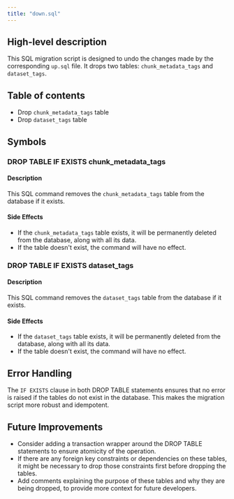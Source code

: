 ```yaml
---
title: "down.sql"
---
```


## High-level description
This SQL migration script is designed to undo the changes made by the corresponding `up.sql` file. It drops two tables: `chunk_metadata_tags` and `dataset_tags`.

## Table of contents
- Drop `chunk_metadata_tags` table
- Drop `dataset_tags` table

## Symbols

### DROP TABLE IF EXISTS chunk_metadata_tags
#### Description
This SQL command removes the `chunk_metadata_tags` table from the database if it exists.

#### Side Effects
- If the `chunk_metadata_tags` table exists, it will be permanently deleted from the database, along with all its data.
- If the table doesn't exist, the command will have no effect.

### DROP TABLE IF EXISTS dataset_tags
#### Description
This SQL command removes the `dataset_tags` table from the database if it exists.

#### Side Effects
- If the `dataset_tags` table exists, it will be permanently deleted from the database, along with all its data.
- If the table doesn't exist, the command will have no effect.

## Error Handling
The `IF EXISTS` clause in both DROP TABLE statements ensures that no error is raised if the tables do not exist in the database. This makes the migration script more robust and idempotent.

## Future Improvements
- Consider adding a transaction wrapper around the DROP TABLE statements to ensure atomicity of the operation.
- If there are any foreign key constraints or dependencies on these tables, it might be necessary to drop those constraints first before dropping the tables.
- Add comments explaining the purpose of these tables and why they are being dropped, to provide more context for future developers.